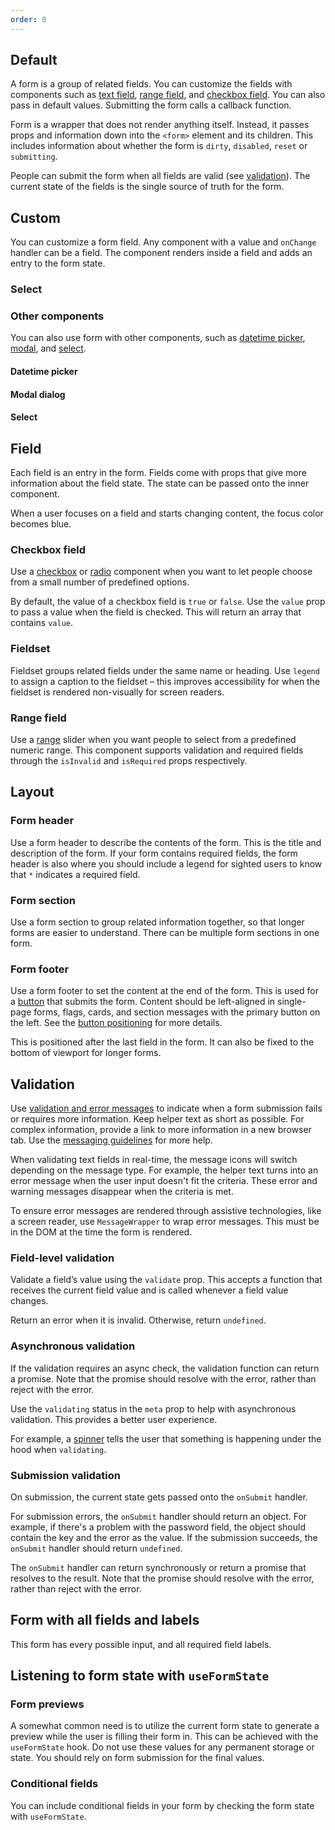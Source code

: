 ```yaml
---
order: 0
---
```



## Default

A form is a group of related fields. You can customize the fields with components such as
[text field](/components/textfield/examples), [range field](/components/form/examples#range-field),
and [checkbox field](/components/form/examples#checkbox-field). You can also pass in default values.
Submitting the form calls a callback function.

Form is a wrapper that does not render anything itself. Instead, it passes props and information
down into the `<form>` element and its children. This includes information about whether the form is
`dirty`, `disabled`, `reset` or `submitting`.

People can submit the form when all fields are valid (see
[validation](/components/form/examples#validation)). The current state of the fields is the single
source of truth for the form.

<Example Component={FormDefault} packageName="@atlaskit/form" />

## Custom

You can customize a form field. Any component with a value and `onChange` handler can be a field.
The component renders inside a field and adds an entry to the form state.

<Example Component={FormCustomField} packageName="@atlaskit/form" />

### Select

<Example Component={FormCustomSelectField} packageName="@atlaskit/form" />

### Other components

You can also use form with other components, such as
[datetime picker](/components/datetime-picker/examples), [modal](/components/modal-dialog/examples),
and [select](/components/select/examples).

#### Datetime picker

<Example Component={FormDateTimePicker} packageName="@atlaskit/form" />

#### Modal dialog

<Example Component={FormModalDialog} packageName="@atlaskit/form" />

#### Select

<Example Component={FormSelect} packageName="@atlaskit/form" />

## Field

Each field is an entry in the form. Fields come with props that give more information about the
field state. The state can be passed onto the inner component.

When a user focuses on a field and starts changing content, the focus color becomes blue.

<Example Component={FormField} packageName="@atlaskit/form" />

### Checkbox field

Use a [checkbox](/components/checkbox/examples) or [radio](/components/radio/examples) component
when you want to let people choose from a small number of predefined options.

By default, the value of a checkbox field is `true` or `false`. Use the `value` prop to pass a value
when the field is checked. This will return an array that contains `value`.

<Example Component={FormCheckboxField} packageName="@atlaskit/form" />

### Fieldset

Fieldset groups related fields under the same name or heading. Use `legend` to assign a caption to
the fieldset – this improves accessibility for when the fieldset is rendered non-visually for screen
readers.

<Example Component={FormFieldset} packageName="@atlaskit/form" />

### Range field

Use a [range](/components/range/examples) slider when you want people to select from a predefined
numeric range. This component supports validation and required fields through the `isInvalid` and
`isRequired` props respectively.

<Example Component={FormRangeField} packageName="@atlaskit/form" />

## Layout

### Form header

Use a form header to describe the contents of the form. This is the title and description of the
form. If your form contains required fields, the form header is also where you should include a
legend for sighted users to know that `*` indicates a required field.

### Form section

Use a form section to group related information together, so that longer forms are easier to
understand. There can be multiple form sections in one form.

### Form footer

Use a form footer to set the content at the end of the form. This is used for a
[button](/components/button/examples) that submits the form. Content should be left-aligned in
single-page forms, flags, cards, and section messages with the primary button on the left. See the
[button positioning](/components/form/usage#button-positioning) for more details.

This is positioned after the last field in the form. It can also be fixed to the bottom of viewport
for longer forms.

<Example Component={FormLayout} packageName="@atlaskit/form" />

## Validation

Use [validation and error messages](/content/writing-guidelines) to indicate when a form submission
fails or requires more information. Keep helper text as short as possible. For complex information,
provide a link to more information in a new browser tab. Use the
[messaging guidelines](/content/messaging-guidelines) for more help.

When validating text fields in real-time, the message icons will switch depending on the message
type. For example, the helper text turns into an error message when the user input doesn't fit the
criteria. These error and warning messages disappear when the criteria is met.

To ensure error messages are rendered through assistive technologies, like a screen reader, use
`MessageWrapper` to wrap error messages. This must be in the DOM at the time the form is rendered.

### Field-level validation

Validate a field’s value using the `validate` prop. This accepts a function that receives the
current field value and is called whenever a field value changes.

Return an error when it is invalid. Otherwise, return `undefined`.

<Example Component={FormFieldLevelValidation} packageName="@atlaskit/form" />

### Asynchronous validation

If the validation requires an async check, the validation function can return a promise. Note that
the promise should resolve with the error, rather than reject with the error.

Use the `validating` status in the `meta` prop to help with asynchronous validation. This provides a
better user experience.

For example, a [spinner](/components/spinner/examples) tells the user that something is happening
under the hood when `validating`.

<Example Component={FormAsyncValidation} packageName="@atlaskit/form" />

### Submission validation

On submission, the current state gets passed onto the `onSubmit` handler.

For submission errors, the `onSubmit` handler should return an object. For example, if there's a
problem with the password field, the object should contain the key and the error as the value. If
the submission succeeds, the `onSubmit` handler should return `undefined`.

The `onSubmit` handler can return synchronously or return a promise that resolves to the result.
Note that the promise should resolve with the error, rather than reject with the error.

<Example Component={FormSubmissionValidation} packageName="@atlaskit/form" />

## Form with all fields and labels

This form has every possible input, and all required field labels.

<Example Component={FormAllOptions} packageName="@atlaskit/form" />

## Listening to form state with `useFormState`

### Form previews

A somewhat common need is to utilize the current form state to generate a preview while the user is
filling their form in. This can be achieved with the `useFormState` hook. Do not use these values
for any permanent storage or state. You should rely on form submission for the final values.

<Example Component={FormStatePreview} packageName="@atlaskit/form" />

### Conditional fields

You can include conditional fields in your form by checking the form state with `useFormState`.

<Example Component={FormConditionalFields} packageName="@atlaskit/form" />
